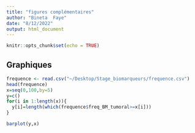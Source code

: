 ```yaml
---
title: "figures complémentaires"
author: "Bineta  Faye"
date: "8/12/2022"
output: html_document
---
```


```r
knitr::opts_chunk$set(echo = TRUE)
```

## Graphiques

```r
frequence <- read.csv("~/Desktop/Stage_biomarqueurs/frequence.csv")
head(frequence)
x=seq(0,100,by=5)
y=c()
for(i in 1:length(x)){
  y[i]=length(which(frequence$freq_BM_tumoral>=x[i]))
}
```

```r
barplot(y,x)
```



